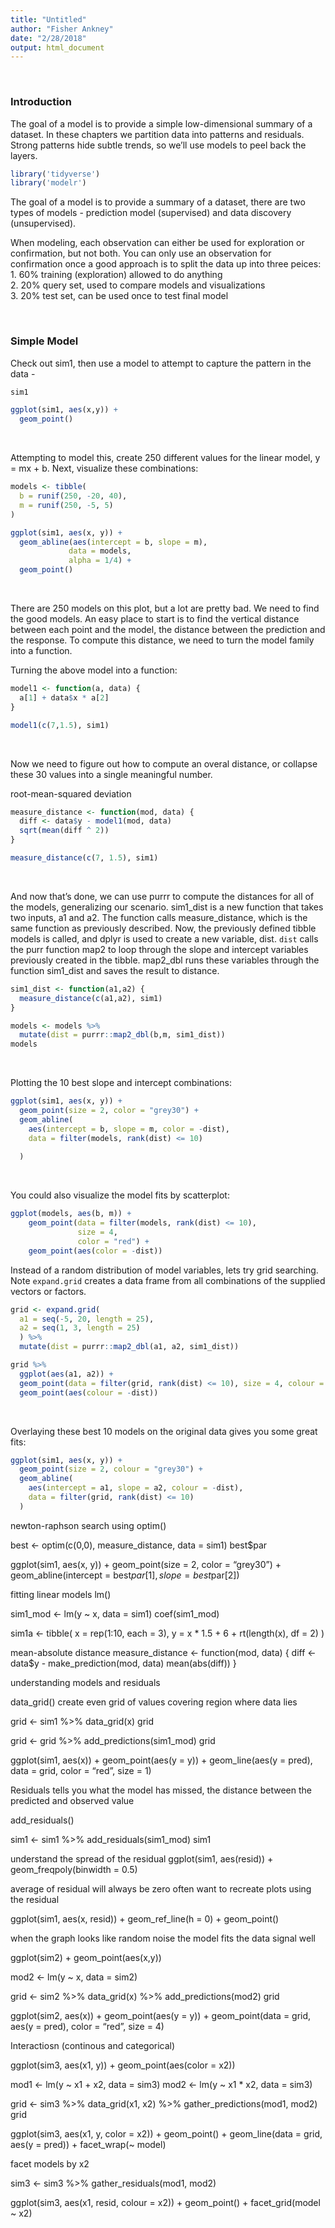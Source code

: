 ```yaml
---
title: "Untitled"
author: "Fisher Ankney"
date: "2/28/2018"
output: html_document
---
```

<br> 

### Introduction

The goal of a model is to provide a simple low-dimensional summary of a dataset. In these chapters we partition data into patterns and residuals. Strong patterns hide subtle trends, so we'll use models to peel back the layers. 

```r
library('tidyverse')
library('modelr')
```

The goal of a model is to provide a summary of a dataset, there are two types of models - prediction model (supervised) and data discovery (unsupervised). 

When modeling, each observation can either be used for exploration or confirmation, but not both. You can only use an observation for confirmation once a good approach is to split the data up into three peices: <br> 
 1. 60% training (exploration) allowed to do anything <br> 
 2. 20% query set, used to compare models and visualizations <br> 
 3. 20% test set, can be used once to test final model <br> 

<br> 

### Simple Model 

Check out sim1, then use a model to attempt to capture the pattern in the data - 
```r
sim1

ggplot(sim1, aes(x,y)) + 
  geom_point()
```

<br> 
 
Attempting to model this, create 250 different values for the linear model, y = mx + b. Next, visualize these combinations: 
```r
models <- tibble(
  b = runif(250, -20, 40),
  m = runif(250, -5, 5)
) 

ggplot(sim1, aes(x, y)) + 
  geom_abline(aes(intercept = b, slope = m),
             data = models,
             alpha = 1/4) + 
  geom_point()
```

<br> 

There are 250 models on this plot, but a lot are pretty bad. We need to find the good models. An easy place to start is to find the vertical distance between each point and the model, the distance between the prediction and the response. To compute this distance, we need to turn the model family into a function. 

Turning the above model into a function: 
```r
model1 <- function(a, data) {
  a[1] + data$x * a[2]
}

model1(c(7,1.5), sim1)
```

<br> 

Now we need to figure out how to compute an overal distance, or collapse these 30 values into a single meaningful number. 

root-mean-squared deviation
```r
measure_distance <- function(mod, data) {
  diff <- data$y - model1(mod, data)
  sqrt(mean(diff ^ 2))
}

measure_distance(c(7, 1.5), sim1)
```

<br> 

And now that's done, we can use purrr to compute the distances for all of the models, generalizing our scenario. sim1_dist is a new function that takes two inputs, a1 and a2. The function calls measure_distance, which is the same function as previously described. Now, the previously defined tibble models is called, and dplyr is used to create a new variable, dist. `dist` calls the purr function map2 to loop through the slope and intercept variables previously created in the tibble. map2_dbl runs these variables through the function sim1_dist and saves the result to distance. 
```r
sim1_dist <- function(a1,a2) {
  measure_distance(c(a1,a2), sim1)
}

models <- models %>%
  mutate(dist = purrr::map2_dbl(b,m, sim1_dist))
models
```

<br> 

Plotting the 10 best slope and intercept combinations: 
```r
ggplot(sim1, aes(x, y)) +
  geom_point(size = 2, color = "grey30") + 
  geom_abline(
    aes(intercept = b, slope = m, color = -dist),
    data = filter(models, rank(dist) <= 10)
    
  )
```

<br> 

You could also visualize the model fits by scatterplot: 
```r
ggplot(models, aes(b, m)) + 
    geom_point(data = filter(models, rank(dist) <= 10),
               size = 4,
               color = "red") + 
    geom_point(aes(color = -dist))
```

Instead of a random distribution of model variables, lets try grid searching. Note `expand.grid` creates a data frame from all combinations of the supplied vectors or factors. 

```r
grid <- expand.grid(
  a1 = seq(-5, 20, length = 25),
  a2 = seq(1, 3, length = 25)
  ) %>% 
  mutate(dist = purrr::map2_dbl(a1, a2, sim1_dist))

grid %>% 
  ggplot(aes(a1, a2)) +
  geom_point(data = filter(grid, rank(dist) <= 10), size = 4, colour = "red") +
  geom_point(aes(colour = -dist))  
```

<br> 

Overlaying these best 10 models on the original data gives you some great fits: 
```r
ggplot(sim1, aes(x, y)) + 
  geom_point(size = 2, colour = "grey30") + 
  geom_abline(
    aes(intercept = a1, slope = a2, colour = -dist), 
    data = filter(grid, rank(dist) <= 10)
  )
```

 newton-raphson search using optim()

best <- optim(c(0,0), measure_distance, data = sim1)
best$par

ggplot(sim1, aes(x, y)) + 
  geom_point(size = 2, color = "grey30") + 
  geom_abline(intercept = best$par[1], slope = best$par[2])


 fitting linear models 
lm() 

sim1_mod <- lm(y ~ x, data = sim1) 
coef(sim1_mod)

sim1a <- tibble(
  x = rep(1:10, each = 3),
  y = x * 1.5 + 6 + rt(length(x), df = 2)
)


 mean-absolute distance
measure_distance <- function(mod, data) {
  diff <- data$y - make_prediction(mod, data)
  mean(abs(diff))
}

 understanding models and residuals 

data_grid()  create even grid of values covering region where
             data lies

grid <- sim1 %>% 
  data_grid(x) 
grid

grid <- grid %>% 
  add_predictions(sim1_mod)
grid

 ggplot(sim1, aes(x)) + 
   geom_point(aes(y = y)) + 
   geom_line(aes(y = pred), data = grid, color = "red", size = 1)

 Residuals
  tells you what the model has missed, the distance between
  the predicted and observed value 

add_residuals() 

sim1 <- sim1 %>%
  add_residuals(sim1_mod)
sim1

 understand the spread of the residual 
ggplot(sim1, aes(resid)) +
  geom_freqpoly(binwidth = 0.5)

 average of residual will always be zero 
 often want to recreate plots using the residual

ggplot(sim1, aes(x, resid)) + 
  geom_ref_line(h = 0) + 
  geom_point()

 when the graph looks like random noise the model fits
 the data signal well 

ggplot(sim2) + 
  geom_point(aes(x,y))

mod2 <- lm(y ~ x, data = sim2)

grid <- sim2 %>%
  data_grid(x) %>%
  add_predictions(mod2)
grid

ggplot(sim2, aes(x)) + 
  geom_point(aes(y = y)) + 
  geom_point(data = grid, aes(y = pred), color = "red", size = 4)


 Interactiosn (continous and categorical)

ggplot(sim3, aes(x1, y)) + 
  geom_point(aes(color = x2))

mod1 <- lm(y ~ x1 + x2, data = sim3)
mod2 <- lm(y ~ x1 * x2, data = sim3)

grid <- sim3 %>%
  data_grid(x1, x2) %>%
  gather_predictions(mod1, mod2)
grid

ggplot(sim3, aes(x1, y, color = x2)) + 
  geom_point() + 
  geom_line(data = grid, aes(y = pred)) + 
  facet_wrap(~ model)


 facet models by x2

sim3 <- sim3 %>% 
  gather_residuals(mod1, mod2)

ggplot(sim3, aes(x1, resid, colour = x2)) + 
  geom_point() + 
  facet_grid(model ~ x2)



 
 
 
 
 




